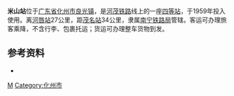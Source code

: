{{Infobox China railway station
|车站名称=米山站
|图片=
|图片介绍=
|车站拼音=Mǐshān zhàn
|英文名称=Mishan Railway Station
|车站代码=24230<ref>{{cite book|title=中华人民共和国铁路车站代码（GB/T 10302-2010）|publisher=中国标准出版社|year=2010|isbn=155066140495|ignore-isbn-error=true|pages=25}}</ref>
|电报码 = 
|拼音码 = 
|车站类型=客运、货运
|车站位置={{CHN}}[[广东省|广东省]][[茂名市|茂名市]][[化州市|化州市]][[良光镇|良光镇]]
|坐标=
|归属=[[南宁铁路局|南宁铁路局]][[玉林车务段|玉林车务段]]
|使用状态=使用中
|线路=[[河茂铁路|河茂铁路]]
|车站等级=[[四等站_(中国大陆)|四等站]]
|月台数目=
|網站=
}}
'''米山站'''位于[[广东省|广东省]][[化州市|化州市]][[良光镇|良光镇]]，是[[河茂铁路|河茂铁路]]线上的一座[[四等站|四等站]]，于1959年投入使用。离[[河唇站|河唇站]]27公里，距[[茂名站|茂名站]]34公里，隶属[[南宁铁路局|南宁铁路局]]管辖。客运可办理旅客乘降，不含行李、包裹托运；货运可办理整车货物到发。

==参考资料==
{{reflist}}
*{{Citation 
|last =孙本祥
|first =
|year=2003年
|title=《中国铁路站名词典》
|publisher=中国铁道出版社
|isbn=7-113-03941-3
}}

{{河茂铁路}}
{{China-rail-stub}}

[[Category:茂名市铁路车站|M]]
[[Category:化州市|Category:化州市]]